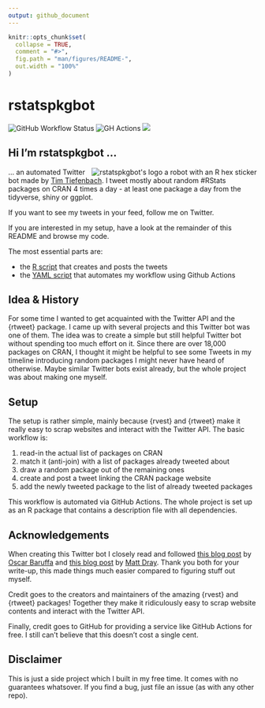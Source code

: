 ```yaml
---
output: github_document
---
```


<!-- README.md is generated from README.Rmd. Please edit that file -->

```r
knitr::opts_chunk$set(
  collapse = TRUE,
  comment = "#>",
  fig.path = "man/figures/README-",
  out.width = "100%"
)
```


# rstatspkgbot
<!-- badges: start -->
![GitHub Workflow Status](https://img.shields.io/github/actions/workflow/status/timteafan/rstatspkgbot/tweet_rpkg.yaml?branch=main&label=bot%20status&logo=Github%20Actions&logoColor=white&style=flat-square)
![GH Actions](https://img.shields.io/static/v1?label=automated%20with&message=GitHub%20Actions&color=2088FF&logo=GitHub%20Actions&style=flat-square&labelColor=52535e)
<a href="https://www.twitter.com/rstatspkgbot/" target="blank"><img src="https://img.shields.io/twitter/follow/rstatspkgbot?label=Followers"></a>
<!-- badges: end -->

## Hi I'm rstatspkgbot ... 

<a id="logo" href="https://raw.githubusercontent.com/TimTeaFan/rstatspkgbot/main/man/figures/logo_big.png"><img src="man/figures/logo.png" alt="rstatspkgbot's logo a robot with an R hex sticker" align="right"></a>

... an automated Twitter bot made by [Tim Tiefenbach](https://twitter.com/TimTeaFan). I tweet mostly about random #RStats packages on CRAN 4 times a day - at least one package a day from the tidyverse, shiny or ggplot.

If you want to see my tweets in your feed, follow me on Twitter.

If you are interested in my setup, have a look at the remainder of this README and browse my code.

The most essential parts are:

- the [R script](/R/create_post_and_tweet.R) that creates and posts the tweets
- the [YAML script](/.github/workflows/tweet_rpkg.yaml) that automates my workflow using Github Actions


## Idea & History

For some time I wanted to get acquainted with the Twitter API and the {rtweet} package. I came up with
several projects and this Twitter bot was one of them. The idea was to create a simple but still helpful
Twitter bot without spending too much effort on it. Since there are over 18,000 packages on CRAN, I thought
it might be helpful to see some Tweets in my timeline introducing random packages I might never have heard 
of otherwise. Maybe similar Twitter bots exist already, but the whole project was about making
one myself.


## Setup

The setup is rather simple, mainly because {rvest} and {rtweet} make it really easy to scrap websites
and interact with the Twitter API. The basic workflow is:

1. read-in the actual list of packages on CRAN
2. match it (anti-join) with a list of packages already tweeted about
3. draw a random package out of the remaining ones
4. create and post a tweet linking the CRAN package website
5. add the newly tweeted package to the list of already tweeted packages

This workflow is automated via GitHub Actions. The whole project is set up as an R package that 
contains a description file with all dependencies.


## Acknowledgements

When creating this Twitter bot I closely read and followed [this blog post](https://oscarbaruffa.com/twitterbot/) 
by [Oscar Baruffa](https://twitter.com/oscarbaruffa/) and [this blog post](https://www.rostrum.blog/2020/09/21/londonmapbot/) by [Matt Dray](https://twitter.com/mattdray/).
Thank you both for your write-up, this made things much easier compared to figuring stuff out myself.

Credit goes to the creators and maintainers of the amazing {rvest} and {rtweet} packages! Together
they make it ridiculously easy to scrap website contents and interact with the Twitter API.

Finally, credit goes to GitHub for providing a service like GitHub Actions for free. I still can't 
believe that this doesn't cost a single cent.


## Disclaimer

This is just a side project which I built in my free time. It comes with no guarantees whatsover. 
If you find a bug, just file an issue (as with any other repo).
